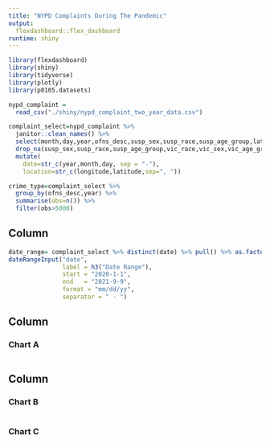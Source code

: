 ```yaml
---
title: "NYPD Complaints During The Pandemic"
output: 
  flexdashboard::flex_dashboard
runtime: shiny
---
```


```r
library(flexdashboard)
library(shiny)
library(tidyverse)
library(plotly)
library(p8105.datasets)

nypd_complaint = 
  read_csv("./shiny/nypd_complaint_two_year_data.csv")

complaint_select=nypd_complaint %>% 
  janitor::clean_names() %>% 
  select(month,day,year,ofns_desc,susp_sex,susp_race,susp_age_group,latitude,longitude,vic_race,vic_sex,vic_age_group) %>% 
  drop_na(susp_sex,susp_race,susp_age_group,vic_race,vic_sex,vic_age_group)%>% 
  mutate(
    date=str_c(year,month,day, sep = "-"),
    location=str_c(longitude,latitude,sep=", "))

crime_type=complaint_select %>% 
  group_by(ofns_desc,year) %>% 
  summarise(obs=n()) %>% 
  filter(obs>5000)
```

Column {.sidebar}
-----------------------------------------------------------------------

```r
date_range= complaint_select %>% distinct(date) %>% pull() %>% as.factor()
dateRangeInput("date", 
               label = h3("Date Range"),
               start = "2020-1-1",
               end   = "2021-9-9",
               format = "mm/dd/yy",
               separator = " - ")
```

Column {data-width=650}
-----------------------------------------------------------------------

### Chart A

```r

```


Column {data-width=350}
-----------------------------------------------------------------------

### Chart B

```r

```

### Chart C

```r

```

